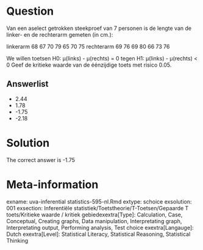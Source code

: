 Question
========

Van een aselect getrokken steekproef van 7 personen is de lengte van de linker- en de rechterarm gemeten (in cm.):

linkerarm 68 67 70 79 65 70 75
rechterarm 69 76 69 80 66 73 76

We willen toetsen
H0: µ(links) - µ(rechts) = 0
tegen
H1: µ(links) - µ(rechts) < 0
Geef de kritieke waarde van de éénzijdige toets met risico 0.05. 

Answerlist
----------
* 2.44
* 1.78
* -1.75
* -2.18

Solution
========

The correct answer is  -1.75 

Meta-information
================
exname: uva-inferential statistics-595-nl.Rmd 
extype: schoice 
exsolution: 001 
exsection: Inferentiële statistiek/Toetstheorie/T-Toetsen/Gepaarde T toets/Kritieke waarde / kritiek gebiedexextra[Type]: Calculation, Case, Conceptual, Creating graphs, Data manipulation, Interpretating graph, Interpretating output, Performing analysis, Test choice 
exextra[Langauge]: Dutch 
exextra[Level]: Statistical Literacy, Statistical Reasoning, Statistical Thinking 
